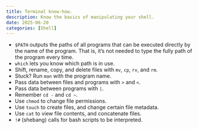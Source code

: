 ```yaml
---
title: Terminal know-how.
description: Know the basics of manipulating your shell.
date: 2025-06-20
categories: [Shell]
---
```


- `$PATH` outputs the paths of all programs that can be executed directly by the name of the program. That is, it's not needed to type the fully path of the program every time.
- `which` lets you know which path is in use.
- Shift, rename, copy, and delete files with `mv`, `cp`, `rv`, and `rm`.
- Stuck? Run `man` with the program name.
- Pass data between files and programs with `>` and `<`.
- Pass data between programs with `|`.
- Remember `cd -` and `cd ~`.
- Use `chmod` to change file permissions.
- Use `touch` to create files, and change certain file metadata.
- Use `cat` to view file contents, and concatenate files.
- `!#` (shebang) calls for bash scripts to be interpreted.